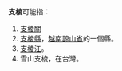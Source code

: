 '''支棱'''可能指：
#[[支棱關|支棱關]]
#[[支棱縣|支棱縣]]，[[越南|越南]][[諒山省|諒山省]]的一個縣。
#[[支棱江|支棱江]]。
#雪山支棱，在台灣。

{{disambig|Cat=二字地名消歧义}}